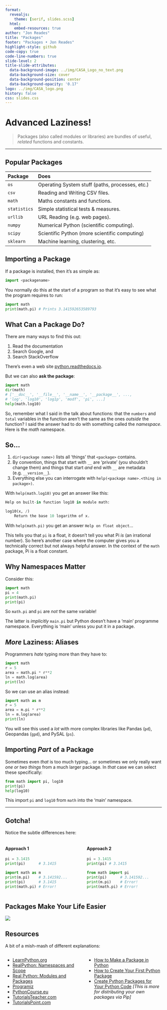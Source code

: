 ```yaml
---
format:
  revealjs:
    theme: [serif, slides.scss]
  html:
    embed-resources: true
author: "Jon Reades"
title: "Packages"
footer: "Packages • Jon Reades"
highlight-style: github
code-copy: true
code-line-numbers: true
slide-level: 2
title-slide-attributes:
  data-background-image: ../img/CASA_Logo_no_text.png
  data-background-size: cover
  data-background-position: center
  data-background-opacity: '0.17'
logo: ../img/CASA_logo.png
history: false
css: slides.css
---
```


# Advanced Laziness!

> Packages (also called modules or libraries) are bundles of useful, *related* functions and constants.

---

## Popular Packages

| Package | Does |
| :-- | :-------------- |
| `os`         | Operating System stuff (paths, processes, etc.) |
| `csv`        | Reading and Writing CSV files.                  |
| `math`       | Maths constants and functions.                  |
| `statistics` | Simple statistical tests & measures.            |
| `urllib`     | URL Reading (e.g. web pages).                   |
| `numpy`      | Numerical Python (scientific computing).        |
| `scipy`      | Scientific Python (more scientific computing)   |
| `sklearn`    | Machine learning, clustering, etc.              |


## Importing a Package

If a package is installed, then it's as simple as:
```python
import <packagename>
```

You normally do this at the start of a program so that it's easy to see what the program requires to run:
```python
import math
print(math.pi) # Prints 3.141592653589793
```

## What Can a Package Do?

There are many ways to find this out: 

1. Read the documentation
2. Search Google, and 
3. Search StackOverflow

There's even a web site [python.readthedocs.io](https://python.readthedocs.io/en/latest/).

But we can also **ask the package**:
```python
import math
dir(math)
# ['__doc__', '__file__', '__name__', '__package__', ..., 
# 'log', 'log10', 'log1p', 'modf', 'pi', ...]
help(math.log10)
```

::: {.notes}
So, remember what I said in the talk about functions: that the `numbers` and `total` variables in the function aren't the same as the ones *outside* the function? I said the answer had to do with something called the *namespace*. Here is the *math* namespace.
:::

## So... {.smaller}

1. `dir(<package name>)` lists all 'things' that `<package>` contains. 
2. By convention, things that start with `__` are 'private' (you shouldn't change them) and things that start *and* end with `__` are metadata (e.g. `__version__`).
3. Everything else you can interrogate with `help(<package name>.<thing in package>)`.

With `help(math.log10)` you get an answer like this:
```python
Help on built-in function log10 in module math:

log10(x, /)
    Return the base 10 logarithm of x.
```

With `help(math.pi)` you get an answer `Help on float object`...

::: {.notes}

This tells you that `pi` is a float, it doesn't tell you what Pi *is* (an irrational number). So here's another case where the computer gives you a technically correct but not always helpful answer. In the context of the `math` package, Pi is a float constant.

:::

## Why Namespaces Matter

Consider this:
```python
import math
pi = 4
print(math.pi)
print(pi)
```

So `math.pi` and `pi` are *not* the same variable!

::: {.notes}

The latter is *implicitly* `main.pi` but Python doesn't have a 'main' programme namespace. Everything is 'main' unless you put it in a package.

:::

## *More* Laziness: Aliases 

Programmers *hate* typing more than they have to:
```python
import math
r = 5
area = math.pi * r**2
ln = math.log(area)
print(ln)
```
So we can use an alias instead:
```python
import math as m
r = 5
area = m.pi * r**2
ln = m.log(area)
print(ln)
```
You will see this used a *lot* with more complex libraries like Pandas (`pd`), Geopandas (`gpd`), and PySAL (`ps`).


## Importing *Part* of a Package

Sometimes even *that* is too much typing... or sometimes we only really want *one or two things* from a much larger package. In *that* case we can select these specifically:
```python
from math import pi, log10
print(pi)
help(log10)
```
This import `pi` and `log10` from `math` into the 'main' namespace.

---

## Gotcha! {.smaller}

Notice the subtle differences here:

:::: {.columns}
::: {.column width="50%"}
#### Approach 1
```python
pi = 3.1415
print(pi)      # 3.1415

import math as m
print(m.pi)    # 3.141592...
print(pi)      # 3.1415
print(math.pi) # Error!
```

:::
::: {.column width="50%"}
#### Approach 2
```python
pi = 3.1415
print(pi) # 3.1415

from math import pi
print(pi)      # 3.141592...
print(m.pi)    # Error!
print(math.pi) # Error!
```

:::
::::

## Packages Make Your Life Easier

![](https://imgs.xkcd.com/comics/python.png)

## Resources {.smaller}

A bit of a mish-mash of different explanations:

:::: {.columns}
::: {.column width="50%"}
- [LearnPython.org](https://www.learnpython.org/en/Modules_and_Packages)
- [RealPython: Namespaces and Scope](https://realpython.com/python-namespaces-scope/)
- [Real Python: Modules and Packages](https://realpython.com/python-modules-packages/)
- [Programiz](https://www.programiz.com/python-programming/package)
- [PythonCourse.eu](https://www.python-course.eu/python3_packages.php)
- [TutorialsTeacher.com](https://www.tutorialsteacher.com/python/python-package)
- [TutorialsPoint.com](tutorialspoint.com/packages-in-python)
:::
::: {.column width="50%"}
- [How to Make a Package in Python](https://medium.com/datadriveninvestor/how-to-make-the-package-in-python-a82292aeb775)
- [How to Create Your First Python Package](https://medium.com/@tinabu/how-to-create-your-first-python-package-dc42192001ea)
- [Create Python Packages for Your Python Code](https://medium.com/@manivannan_data/create-python-package-to-your-python-code-28a1bde4ec51) *[This is more for distributing your own packages via Pip]*
:::
::::

